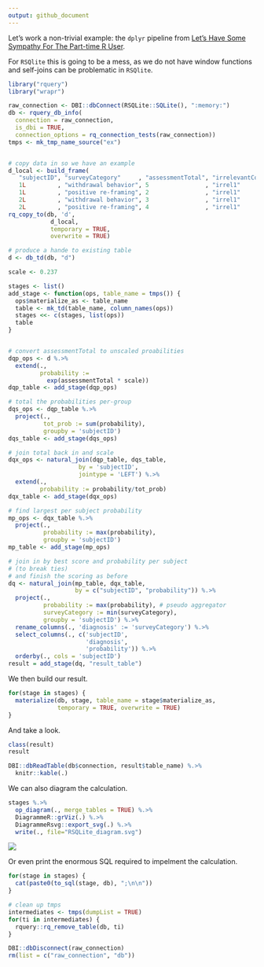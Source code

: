 ```yaml
---
output: github_document
---
```



Let's work a non-trivial example: the `dplyr` pipeline 
from [Let’s Have Some Sympathy For The Part-time R User](http://www.win-vector.com/blog/2017/08/lets-have-some-sympathy-for-the-part-time-r-user/).

For `RSQlite` this is going to be a mess, as we do not have window functions and self-joins can be problematic in `RSQlite`.



```r
library("rquery")
library("wrapr")

raw_connection <- DBI::dbConnect(RSQLite::SQLite(), ":memory:")
db <- rquery_db_info(
  connection = raw_connection,
  is_dbi = TRUE,
  connection_options = rq_connection_tests(raw_connection))
tmps <- mk_tmp_name_source("ex")


# copy data in so we have an example
d_local <- build_frame(
   "subjectID", "surveyCategory"     , "assessmentTotal", "irrelevantCol1", "irrelevantCol2" |
   1L         , "withdrawal behavior", 5                , "irrel1"        , "irrel2"         |
   1L         , "positive re-framing", 2                , "irrel1"        , "irrel2"         |
   2L         , "withdrawal behavior", 3                , "irrel1"        , "irrel2"         |
   2L         , "positive re-framing", 4                , "irrel1"        , "irrel2"         )
rq_copy_to(db, 'd',
            d_local,
            temporary = TRUE, 
            overwrite = TRUE)

# produce a hande to existing table
d <- db_td(db, "d")
```



```r
scale <- 0.237

stages <- list()
add_stage <- function(ops, table_name = tmps()) {
  ops$materialize_as <- table_name
  table <- mk_td(table_name, column_names(ops))
  stages <<- c(stages, list(ops))
  table
}


# convert assessmentTotal to unscaled proabilities
dqp_ops <- d %.>%
  extend(.,
         probability :=
           exp(assessmentTotal * scale)) 
dqp_table <- add_stage(dqp_ops)

# total the probabilities per-group
dqs_ops <- dqp_table %.>%
  project(., 
          tot_prob := sum(probability),
          groupby = 'subjectID') 
dqs_table <- add_stage(dqs_ops)

# join total back in and scale
dqx_ops <- natural_join(dqp_table, dqs_table,
                    by = 'subjectID',
                    jointype = 'LEFT') %.>%
  extend(., 
         probability := probability/tot_prob) 
dqx_table <- add_stage(dqx_ops)

# find largest per subject probability
mp_ops <- dqx_table %.>%
  project(., 
          probability := max(probability),
          groupby = 'subjectID') 
mp_table <- add_stage(mp_ops)

# join in by best score and probability per subject 
# (to break ties)
# and finish the scoring as before
dq <- natural_join(mp_table, dqx_table,
                   by = c("subjectID", "probability")) %.>%
  project(., 
          probability := max(probability), # pseudo aggregator
          surveyCategory := min(surveyCategory),
          groupby = 'subjectID') %.>%
  rename_columns(., 'diagnosis' := 'surveyCategory') %.>%
  select_columns(., c('subjectID', 
                      'diagnosis', 
                      'probability')) %.>%
  orderby(., cols = 'subjectID')
result = add_stage(dq, "result_table")
```

We then build our result.

```r
for(stage in stages) {
  materialize(db, stage, table_name = stage$materialize_as,
              temporary = TRUE, overwrite = TRUE)
}
```


And take a look.

```r
class(result)
result

DBI::dbReadTable(db$connection, result$table_name) %.>%
  knitr::kable(.)
```

We can also diagram the calculation.

```r
stages %.>%
  op_diagram(., merge_tables = TRUE) %.>% 
  DiagrammeR::grViz(.) %.>%
  DiagrammeRsvg::export_svg(.) %.>%
  write(., file="RSQLite_diagram.svg")
```

![](RSQLite_diagram.svg)

Or even print the enormous SQL required to impelment the calculation.

```r
for(stage in stages) {
  cat(paste0(to_sql(stage, db), ";\n\n"))
}
```


```r
# clean up tmps
intermediates <- tmps(dumpList = TRUE)
for(ti in intermediates) {
  rquery::rq_remove_table(db, ti)
}

DBI::dbDisconnect(raw_connection)
rm(list = c("raw_connection", "db"))
```
